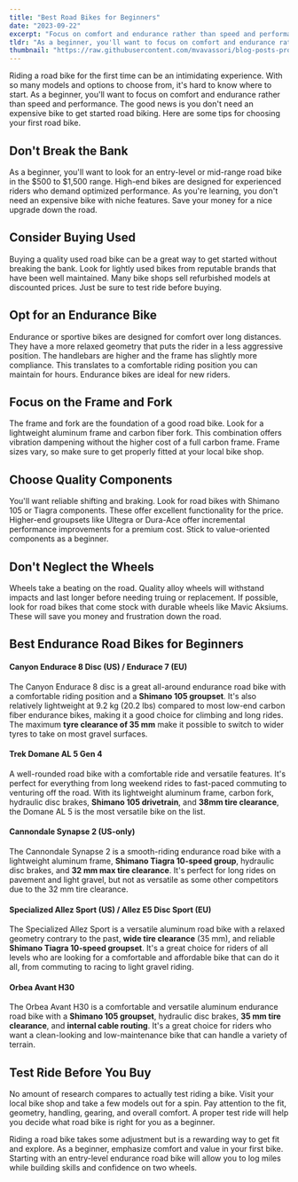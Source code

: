 ```yaml
---
title: "Best Road Bikes for Beginners"
date: "2023-09-22"
excerpt: "Focus on comfort and endurance rather than speed and performance. The good news is you don't need an expensive bike to get started road biking. Here are some tips for choosing your first road bike."
tldr: "As a beginner, you'll want to focus on comfort and endurance rather than speed and performance. The good news is you don't need an expensive bike to get started road biking. Don't break the bank. As a beginner, look for an entry-level or mid-range road bike in the $500 to $1,500 range. Opt for an endurance bike designed for comfort over long distances. They have a relaxed geometry ideal for new riders. Choose comfort and value for money. Focus on the frame, fork and components for quality without paying a premium. Take test rides to find the right fit."
thumbnail: "https://raw.githubusercontent.com/mvavassori/blog-posts-product-reco/master/images/road-bike.jpg"
---
```


Riding a road bike for the first time can be an intimidating experience. With so many models and options to choose from, it's hard to know where to start. As a beginner, you'll want to focus on comfort and endurance rather than speed and performance. The good news is you don't need an expensive bike to get started road biking. Here are some tips for choosing your first road bike.

## Don't Break the Bank

As a beginner, you'll want to look for an entry-level or mid-range road bike in the $500 to $1,500 range. High-end bikes are designed for experienced riders who demand optimized performance. As you're learning, you don't need an expensive bike with niche features. Save your money for a nice upgrade down the road.

## Consider Buying Used

Buying a quality used road bike can be a great way to get started without breaking the bank. Look for lightly used bikes from reputable brands that have been well maintained. Many bike shops sell refurbished models at discounted prices. Just be sure to test ride before buying.

## Opt for an Endurance Bike

Endurance or sportive bikes are designed for comfort over long distances. They have a more relaxed geometry that puts the rider in a less aggressive position. The handlebars are higher and the frame has slightly more compliance. This translates to a comfortable riding position you can maintain for hours. Endurance bikes are ideal for new riders.

## Focus on the Frame and Fork

The frame and fork are the foundation of a good road bike. Look for a lightweight aluminum frame and carbon fiber fork. This combination offers vibration dampening without the higher cost of a full carbon frame. Frame sizes vary, so make sure to get properly fitted at your local bike shop.

## Choose Quality Components

You'll want reliable shifting and braking. Look for road bikes with Shimano 105 or Tiagra components. These offer excellent functionality for the price. Higher-end groupsets like Ultegra or Dura-Ace offer incremental performance improvements for a premium cost. Stick to value-oriented components as a beginner.

## Don't Neglect the Wheels

Wheels take a beating on the road. Quality alloy wheels will withstand impacts and last longer before needing truing or replacement. If possible, look for road bikes that come stock with durable wheels like Mavic Aksiums. These will save you money and frustration down the road.

## **Best Endurance Road Bikes for Beginners**

#### Canyon Endurace 8 Disc (US) / Endurace 7 (EU)

<CustomImage
  src="https://raw.githubusercontent.com/mvavassori/blog-posts-product-reco/master/images/endurace.webp"
  alt="Canyon Endurace 8"
  link="https://www.canyon.com/en-us/road-bikes/endurance-bikes/endurace/al/endurace-8-disc/2854.html"
/>

The Canyon Endurace 8 disc is a great all-around endurance road bike with a comfortable riding position and a **Shimano 105 groupset**. It's also relatively lightweight at 9.2 kg (20.2 lbs) compared to most low-end carbon fiber endurance bikes, making it a good choice for climbing and long rides. The maximum **tyre clearance of 35 mm** make it possible to switch to wider tyres to take on most gravel surfaces.

#### Trek Domane AL 5 Gen 4

A well-rounded road bike with a comfortable ride and versatile features. It's perfect for everything from long weekend rides to fast-paced commuting to venturing off the road. With its lightweight aluminum frame, carbon fork, hydraulic disc brakes, **Shimano 105 drivetrain**, and **38mm tire clearance**, the Domane AL 5 is the most versatile bike on the list.

<CustomImage
  src="https://raw.githubusercontent.com/mvavassori/blog-posts-product-reco/master/images/trek-domane.webp"
  alt="Trek Domane AL 5 Gen 4"
  link="https://www.trekbikes.com/us/en_US/bikes/road-bikes/performance-road-bikes/domane/domane-al/domane-al-5-gen-4/p/41395/?colorCode=black"
/>

#### Cannondale Synapse 2 (US-only)

The Cannondale Synapse 2 is a smooth-riding endurance road bike with a lightweight aluminum frame, **Shimano Tiagra 10-speed group**, hydraulic disc brakes, and **32 mm max tire clearance**. It's perfect for long rides on pavement and light gravel, but not as versatile as some other competitors due to the 32 mm tire clearance.

<CustomImage
  src="https://raw.githubusercontent.com/mvavassori/blog-posts-product-reco/master/images/cannondale-synapse.webp"
  alt="Cannondale Synapse 2"
  link="https://www.cannondale.com/en-us/bikes/road/endurance/synapse/synapse-2"
/>

#### Specialized Allez Sport (US) / Allez E5 Disc Sport (EU)

The Specialized Allez Sport is a versatile aluminum road bike with a relaxed geometry contrary to the past, **wide tire clearance** (35 mm), and reliable **Shimano Tiagra 10-speed groupset**. It's a great choice for riders of all levels who are looking for a comfortable and affordable bike that can do it all, from commuting to racing to light gravel riding.

<CustomImage
  src="https://raw.githubusercontent.com/mvavassori/blog-posts-product-reco/master/images/specialized-allez.webp"
  alt="Specialized Allez Sport"
  link="https://www.specialized.com/us/en/allez-sport/p/199981?color=322597-199981"
/>

#### Orbea Avant H30

The Orbea Avant H30 is a comfortable and versatile aluminum endurance road bike with a **Shimano 105 groupset**, hydraulic disc brakes, **35 mm tire clearance**, and **internal cable routing**. It's a great choice for riders who want a clean-looking and low-maintenance bike that can handle a variety of terrain.

<CustomImage
  src="https://raw.githubusercontent.com/mvavassori/blog-posts-product-reco/master/images/road-bike.jpg"
  alt="Orbea Avant H30"
  link="https://www.orbea.com/bicycles/road/avant/cat/avant-h30-2024"
/>

## Test Ride Before You Buy

No amount of research compares to actually test riding a bike. Visit your local bike shop and take a few models out for a spin. Pay attention to the fit, geometry, handling, gearing, and overall comfort. A proper test ride will help you decide what road bike is right for you as a beginner.

Riding a road bike takes some adjustment but is a rewarding way to get fit and explore. As a beginner, emphasize comfort and value in your first bike. Starting with an entry-level endurance road bike will allow you to log miles while building skills and confidence on two wheels.
